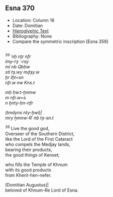 ## Esna 370 {-}  

<style>  
  
  .col2 {  
    columns: 2 320px;         /* number of columns and width in pixels*/  
    -webkit-columns: 2 320px; /* chrome, safari */  
    -moz-columns: 2 320px;    /* firefox */  
    -webkit-column-break-inside: avoid;  
    -page-break-inside: avoid;  
    -break-inside: avoid;  
  }  
  
</style>  

- Location: Column 16
- Date: Domitian 
- [Hieroglyphic Text](https://www.ifao.egnet.net/uploads/publications/enligne/Temples-Esna003.pdf#page=380){target="_blank"}  
- Bibliography: None
- Compare the symmetric inscription [Esna 359]

<div class="col2">

^39^ *ʿnḫ nṯr nfr  *  
*ỉmy-rȝ ʿ-rsy  *  
*mỉ nb Qbḥw  *  
*stỉ tȝ.wy mḏȝy.w*   
*ẖr ỉḫt=sn  *  
*nfr.w nw Kns.t  *  
      
*mḥ ḥw.t-ẖnmw *  
*m nfr.w=s  *  
*n ḫnty-ḥn-nfr  *  
      
*(tmdyns nty-ḫwỉ)|  *  
*mry ẖmnw-Rʿ nb tȝ-sn.t  *  
  
^39^ Live the good god,  
Overseer of the Southern District,  
like the Lord of the First Cataract  
who compels the Medjay lands,  
bearing their products,  
the good things of Kenset;  
  
who fills the Temple of Khnum  
with its good products  
from Khent-hen-nefer.  
  
(Domitian Augustus)|  
beloved of Khnum-Re Lord of Esna.  

</div>